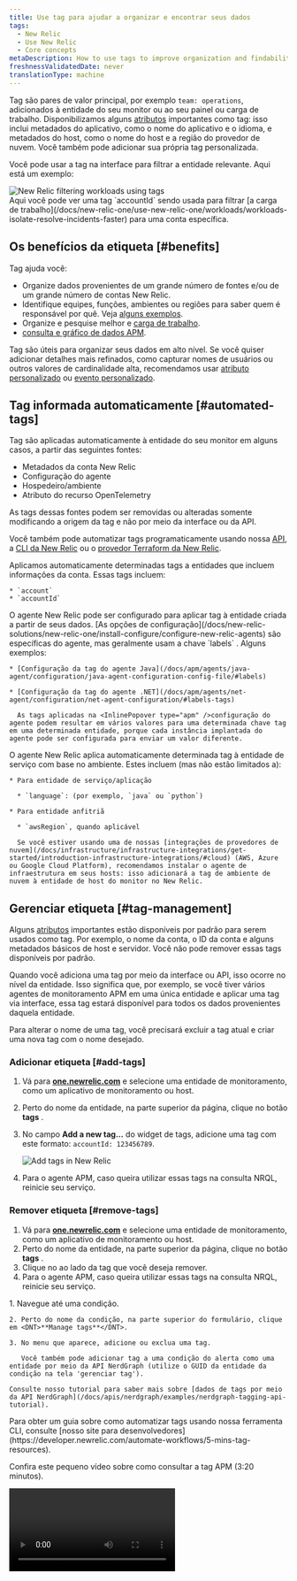 ```yaml
---
title: Use tag para ajudar a organizar e encontrar seus dados
tags:
  - New Relic
  - Use New Relic
  - Core concepts
metaDescription: How to use tags to improve organization and findability of your observability data.
freshnessValidatedDate: never
translationType: machine
---
```


Tag são pares de valor principal, por exemplo `team: operations`, adicionados à entidade do seu monitor ou ao seu painel ou carga de trabalho. Disponibilizamos alguns [atributos](/docs/using-new-relic/welcome-new-relic/get-started/glossary#attribute) importantes como tag: isso inclui metadados do aplicativo, como o nome do aplicativo e o idioma, e metadados do host, como o nome do host e a região do provedor de nuvem. Você também pode adicionar sua própria tag personalizada.

Você pode usar a tag na interface para filtrar a entidade relevante. Aqui está um exemplo:

<img title="New Relic filtering workloads using tags" alt="New Relic filtering workloads using tags" src="/images/workloads_screenshot-full_new-relic-tags.webp" />

<figcaption>
  Aqui você pode ver uma tag `accountId` sendo usada para filtrar [a carga de trabalho](/docs/new-relic-one/use-new-relic-one/workloads/workloads-isolate-resolve-incidents-faster) para uma conta específica.
</figcaption>

## Os benefícios da etiqueta [#benefits]

Tag ajuda você:

* Organize dados provenientes de um grande número de fontes e/ou de um grande número de contas New Relic.
* Identifique equipes, funções, ambientes ou regiões para saber quem é responsável por quê. Veja [alguns exemplos](#org-examples).
* Organize e pesquise melhor <InlinePopover type="dashboards" />e [carga de trabalho](/docs/new-relic-one/use-new-relic-one/workloads/workloads-isolate-resolve-incidents-faster).
* [consulta e gráfico de dados APM](#query-apm-tags).

Tag são úteis para organizar seus dados em alto nível. Se você quiser adicionar detalhes mais refinados, como capturar nomes de usuários ou outros valores de cardinalidade alta, recomendamos usar [atributo personalizado](/docs/using-new-relic/data/customize-data/collect-custom-attributes) ou [evento personalizado](/docs/insights/insights-data-sources/custom-data/report-custom-event-data).

## Tag informada automaticamente [#automated-tags]

Tag são aplicadas automaticamente à entidade do seu monitor em alguns casos, a partir das seguintes fontes:

* Metadados da conta New Relic
* Configuração do agente
* Hospedeiro/ambiente
* Atributo do recurso OpenTelemetry

As tags dessas fontes podem ser removidas ou alteradas somente modificando a origem da tag e não por meio da interface ou da API.

Você também pode automatizar tags programaticamente usando nossa [API](/docs/apis/nerdgraph/examples/nerdgraph-tagging-api-tutorial/), a [CLI da New Relic](https://developer.newrelic.com/automate-workflows/5-mins-tag-resources) ou o [provedor Terraform da New Relic](https://registry.terraform.io/providers/newrelic/newrelic/latest/docs/resources/entity_tags).

<CollapserGroup>
  <Collapser id="tags-from-account-metadata" title="Tag relacionada à conta">
    Aplicamos automaticamente determinadas tags a entidades que incluem informações da conta. Essas tags incluem:

    * `account`
    * `accountId`
  </Collapser>

  <Collapser id="tags-from-agent-config" title="Tag de configuração do agente">
    O agente New Relic pode ser configurado para aplicar tag à entidade criada a partir de seus dados. [As opções de configuração](/docs/new-relic-solutions/new-relic-one/install-configure/configure-new-relic-agents) são específicas do agente, mas geralmente usam a chave `labels` . Alguns exemplos:

    * [Configuração da tag do agente Java](/docs/apm/agents/java-agent/configuration/java-agent-configuration-config-file/#labels)

    * [Configuração da tag do agente .NET](/docs/apm/agents/net-agent/configuration/net-agent-configuration/#labels-tags)

      As tags aplicadas na <InlinePopover type="apm" />configuração do agente podem resultar em vários valores para uma determinada chave tag em uma determinada entidade, porque cada instância implantada do agente pode ser configurada para enviar um valor diferente.
  </Collapser>

  <Collapser id="tags-from-agent-env" title="Tag de host/ambiente">
    O agente New Relic aplica automaticamente determinada tag à entidade de serviço com base no ambiente. Estes incluem (mas não estão limitados a):

    * Para entidade de serviço/aplicação

      * `language`: (por exemplo, `java` ou `python`)

    * Para entidade anfitriã

      * `awsRegion`, quando aplicável

      Se você estiver usando uma de nossas [integrações de provedores de nuvem](/docs/infrastructure/infrastructure-integrations/get-started/introduction-infrastructure-integrations/#cloud) (AWS, Azure ou Google Cloud Platform), recomendamos instalar o agente de infraestrutura em seus hosts: isso adicionará a tag de ambiente de nuvem à entidade de host do monitor no New Relic.
  </Collapser>
</CollapserGroup>

## Gerenciar etiqueta [#tag-management]

Alguns [atributos](/docs/using-new-relic/welcome-new-relic/get-started/glossary#attribute) importantes estão disponíveis por padrão para serem usados como tag. Por exemplo, o nome da conta, o ID da conta e alguns metadados básicos de host e servidor. Você não pode remover essas tags disponíveis por padrão.

Quando você adiciona uma tag por meio da interface ou API, isso ocorre no nível da entidade. Isso significa que, por exemplo, se você tiver vários agentes de monitoramento APM em uma única entidade e aplicar uma tag via interface, essa tag estará disponível para todos os dados provenientes daquela entidade.

Para alterar o nome de uma tag, você precisará excluir a tag atual e criar uma nova tag com o nome desejado.

### Adicionar etiqueta [#add-tags]

1. Vá para <DNT>**[one.newrelic.com](https://one.newrelic.com/all-capabilities)**</DNT> e selecione uma entidade de monitoramento, como um aplicativo de monitoramento ou host.

2. Perto do nome da entidade, na parte superior da página, clique no botão <DNT>**tags**</DNT> .

3. No campo <DNT>**Add a new tag...**</DNT> do widget de tags, adicione uma tag com este formato: `accountId: 123456789`.

   <img title="Add tags in New Relic" alt="Add tags in New Relic" src="/images/solutions_screenshot-full_tag-management.webp" />

4. Para o agente APM, caso queira utilizar essas tags na consulta NRQL, reinicie seu serviço.

### Remover etiqueta [#remove-tags]

1. Vá para <DNT>**[one.newrelic.com](https://one.newrelic.com/all-capabilities)**</DNT> e selecione uma entidade de monitoramento, como um aplicativo de monitoramento ou host.
2. Perto do nome da entidade, na parte superior da página, clique no botão <DNT>**tags**</DNT> .
3. Clique no <Icon name="fe-x" /> ao lado da tag que você deseja remover.
4. Para o agente APM, caso queira utilizar essas tags na consulta NRQL, reinicie seu serviço.

<CollapserGroup>
  <Collapser id="add-via-ui-api" title="Gerenciar condição do alerta tag">
    1. Navegue até uma condição.

    2. Perto do nome da condição, na parte superior do formulário, clique em <DNT>**Manage tags**</DNT>.

    3. No menu que aparece, adicione ou exclua uma tag.

       Você também pode adicionar tag a uma condição do alerta como uma entidade por meio da API NerdGraph (utilize o GUID da entidade da condição na tela 'gerenciar tag').

    Consulte nosso tutorial para saber mais sobre [dados de tags por meio da API NerdGraph](/docs/apis/nerdgraph/examples/nerdgraph-tagging-api-tutorial).
  </Collapser>

  <Collapser id="programmatic-add-tags" title="Automatize tags com nossa CLI">
    Para obter um guia sobre como automatizar tags usando nossa ferramenta CLI, consulte [nosso site para desenvolvedores](https://developer.newrelic.com/automate-workflows/5-mins-tag-resources).
  </Collapser>
</CollapserGroup>

Confira este pequeno vídeo sobre como consultar a tag APM (3:20 minutos).

<Video id="JImDdncerko" type="youtube" />

## Use tag para filtrar sua entidade [#filter-tags]

<img title="New Relic advanced tag filter query" alt="New Relic advanced tag filter query" src="/images/solutions_screenshot-full_tag-filter-query.webp" />

<figcaption>
  Use a barra de filtros na [interface do explorador de entidades](/docs/new-relic-solutions/new-relic-one/core-concepts/new-relic-explorer-view-performance-across-apps-services-hosts#find) para filtrar até uma entidade específica.
</figcaption>

Você pode filtrar por elementos únicos ou múltiplos e usar opções de pesquisa avançada.

Para filtrar para determinada entidade usando tag:

1. Vá para <DNT>**[one.newrelic.com](https://one.newrelic.com/all-capabilities)**</DNT>.
2. Clique no campo <DNT>**Filter by ...**</DNT> para ver uma dropdown de atributos e tags disponíveis ou insira uma tag pela qual deseja filtrar, como `accountId: 123456789`.

## Práticas medidas [#best-practices]

Siga estas práticas recomendadas para aproveitar ao máximo sua tag.

<CollapserGroup>
  <Collapser id="tag-format" title="Formato e limites da tag">
    * A interface tem limites quanto ao número total de tags que pode exibir por entidade:

      * Limite de 100 para tags informadas por padrão ou adicionadas por meio de configuração de agente/integração.
      * Limite de 100 para tags personalizadas adicionadas via interface ou API.

    * A seguir está o comprimento máximo de caracteres para tag:

      * Chave: 128 caracteres
      * Valor: 256 caracteres

    * Caracteres permitidos:

      * Os caracteres devem ser UTF-8.
      * Ao [usar o NerdGraph para adicionar tags](/docs/apis/nerdgraph/examples/nerdgraph-tagging-api-tutorial), um traço `-` em uma chave tag é interpretado como um símbolo de menos. Se a chave da sua tag tiver um travessão, use crases ao redor dela, como `` `key-name` ``.
  </Collapser>

  <Collapser id="simple-tags" title="Mantenha a tag simples">
    Algumas dicas sobre como manter a tag simples:

    * Comece adicionando apenas tags que você sabe que usará com certeza. Etiquetas não utilizadas criam ruído e podem causar confusão.
    * Tente usar tags curtas. Tags mais curtas são mais fáceis de analisar e também a interface pode, às vezes, truncar tags mais longas. (Veja [limites de caracteres](#formatting).)
    * Quando possível, use chaves e valores legíveis por humanos (por exemplo, `region: EMEA` é melhor que `Param8323 : 1229072`).
    * Evite incluir vários valores como `regions: EMEA | US | LATAM` em uma única tag. Recomendamos usar três tags diferentes para isso, como `region: emea`, `region: us` e `region: latam`. Se quiser combinar várias tags, você pode fazer isso usando as opções avançadas na interface do filtro.
      * Uma advertência para [incidente de alerta](/docs/alerts-applied-intelligence/overview/#concepts-terms): eles suportam apenas uma instância de nome de chave. Se você usar vários nomes de chave, um será selecionado aleatoriamente para ser adicionado a esse incidente.
  </Collapser>

  <Collapser id="consistent-tags" title="Use tag consistente">
    * Tente ser consistente com a linguagem tag em suas equipes e entidades.
    * Seja consistente com a nomenclatura. Por exemplo, evite usar `region: emea` e `reg: emea`.
    * Seja consistente com o formato. Por exemplo, evite usar `camelCase` e `kebab-case`.
    * Embora a pesquisa tag não faça distinção entre maiúsculas e minúsculas na interface e na API, tente ser consistente com letras maiúsculas. Por exemplo, evite usar `env: staging` e `env: Staging`.
  </Collapser>

  <Collapser id="cross-team-tags" title="Use tag entre equipes">
    Tag ajudam a melhorar a observabilidade e a alocação de custos. Por esse motivo, a responsabilidade pela implementação tag é frequentemente atribuída a uma equipe de observabilidade, SREs, um grupo de arquitetos ou uma força-tarefa entre equipes.

    Recomendamos que os responsáveis pela implementação das tags se encontrem e criem uma política interna para descrever como as tags são definidas e quais convenções devem ser utilizadas. Então:

    * Mantenha este manual de referência atualizado.
    * Automatize a definição da tag ao implantar o agente New Relic, no provedor de nuvem ou por meio de ferramentas de automação New Relic, como a [API](/docs/apis/nerdgraph/examples/nerdgraph-tagging-api-tutorial) ou o [provedor New Relic Terraform](https://registry.terraform.io/providers/newrelic/newrelic/latest/docs/resources/entity_tags).
    * Crie relatórios recorrentes que identifiquem entidades que não estejam em conformidade com seus padrões de tags.
  </Collapser>
</CollapserGroup>

## Exemplos tag [#org-examples]

Aqui estão alguns exemplos de maneiras comuns de usar tags para organizar dados.

<CollapserGroup>
  <Collapser id="team-tags" title="Tag relacionada à equipe">
    A criação de tags para nomes de equipes pode ser útil para entender qual equipe, grupo, departamento ou região foi responsável por uma mudança que levou a um problema de desempenho.

    ```
    ### Team tags
    team: backend
    team: frontend
    team: db
    ### Role tags
    roles: architecture
    roles: devops
    roles: pm
    ### Region tags
    region: emea
    region: america
    region: asia
    ```
  </Collapser>

  <Collapser id="environment-tags" title="Tag relacionada ao meio ambiente">
    Você pode criar entidade para o ambiente ao qual pertence. Por exemplo:

    ```
    env: production
    env: qa
    env: development
    env: staging
    ```
  </Collapser>

  <Collapser id="criticality-tags" title="Tag relacionada à criticidade">
    Você pode criar tags relacionadas aos níveis de criticidade, o que permite rastrear mais facilmente os problemas mais críticos. Por exemplo:

    ```
    layer: level1
    layer: level2
    layer: level3
    ```
  </Collapser>
</CollapserGroup>

## Consulta, painel e alerta personalizados [#query-tags]

Recurso diferente manipula tag de maneira diferente. Aqui estão alguns detalhes sobre como você pode usar [NRQL](/docs/query-your-data/nrql-new-relic-query-language/get-started/introduction-nrql-new-relics-query-language/) para consultar dados tag ou criar [alerta de condição NRQL](/docs/alerts-applied-intelligence/new-relic-alerts/alert-conditions/create-nrql-alert-conditions).

Saiba mais sobre [como usar tag com painel](/docs/query-your-data/explore-query-data/dashboards/introduction-dashboards#filter-dashboards) e [como usar tag com carga de trabalho](/docs/new-relic-one/use-new-relic-one/workloads/use-workloads).

### Consulta e alerta na tag APM [#query-apm-tags]

Você pode consultar a tag <InlinePopover type="apm" />usando NRQL. Estes são os [agentes APM](/docs/using-new-relic/cross-product-functions/install-configure/update-new-relic-agent) suportados:

* Go v2.3.0 ou superior
* Java v4.9.0 ou superior
* .NET v8.17 ou superior
* Node.js v4.13.0 ou superior
* PHP v10.0.0.312 ou superior
* Python v4.10.0.112 ou superior
* Ruby v6.1.0.352 ou superior

### Consulta e alerta sobre tag de infraestrutura [#query-infra-tags]

Você pode consultar tags de infraestrutura com NRQL, também conhecidas como tag de propagação, caso sejam criadas:

* As atributo personalizado: Adicionando uma seção em seu arquivo de configuração `newrelic-infra.yml` , como:

  ```yml
  custom_attributes:
    internalOwningTeam: devops-sf
    service: api-platform
  ```

  <Callout variant="tip">
    Para mais informações, leia sobre [atributo personalizado](/docs/data-apis/custom-data/custom-events/collect-custom-attributes).
  </Callout>

* Na interface do New Relic: Na página de infraestrutura da entidade, crie uma tag e atribua um valor a ela. Para consultar essas tags, você precisa adicionar o prefixo `tags.` ao nome da tag ao consultá-la no NRQL.

Se você deseja desativar a propagação tag de infraestrutura, o que significa que não poderá consultá-los com NRQL, veja [como desativá-lo com Nerdgraph](#propagation-off).

### Exemplos de consulta [#query-examples]

<CollapserGroup>
  <Collapser id="apm-shard-distribution" title="Taxas de transferência entre fragmentos">
    Dado um serviço distribuído em nove shards, cada shard atribuído como `environment`, podemos traçar as taxas de transação de transferência em todos os shards usando uma consulta [curinga](/docs/telemetry-data-platform/understand-data/metric-data/query-metric-data-type/#query-multiple-metrics-wildcards) como:

    ```sql
    SELECT rate(count(apm.service.transaction.duration), 1 minute)
    FROM Metric WHERE appName LIKE 'MyApp (%' AND transactionType = 'Other'
    FACET tags.Environment TIMESERIES
    ```
  </Collapser>

  <Collapser id="apm-team-tag" title="Transação por equipe">
    Para ver o número de transações por serviço de uma equipe específica, podemos usar uma consulta como:

    ```sql
    FROM Transaction SELECT count(*)
    WHERE tags.Team = 'team-a'
    FACET tags.Project TIMESERIES
    ```
  </Collapser>

  <Collapser id="apm-errors-team" title="Alerta sobre taxa de erros para equipes">
    Você pode usar uma consulta para a taxa de erros dos seus serviços para definir um alerta sem precisar criar uma regra para cada serviço. Aqui estão as taxas de erros para todos os serviços de uma equipe chamada `team-b`. E este alerta monitor automaticamente quaisquer novos nomes de aplicativos adicionados com a tag de equipe.

    ```sql
    FROM Metric SELECT count(apm.service.error.count) / count(apm.service.transaction.duration)
    WHERE tags.Team = 'team-b' FACET appName
    ```

    Relacionado a isso, você pode criar uma regra geral para um serviço específico implantar em vários ambientes, de forma que tenhamos um alarme para um único serviço monitorar cada ambiente individualmente:

    ```sql
    FROM Metric SELECT count(apm.service.error.count) / count(apm.service.transaction.duration)
    WHERE tags.Project = 'MyProject' FACET tags.Environment
    ```
  </Collapser>

  <Collapser id="infra-teams" title="Encontre equipes internas que possuam entidade específica para monitoramento de infraestrutura">
    Para encontrar equipes internas que possuem entidades nomeadas, por exemplo, `SensitiveEntity`, execute o seguinte:

    ```sql
    FROM SystemSample SELECT internalOwningTeam WHERE entityName = 'SensitiveEntity'
    ```
  </Collapser>

  <Collapser id="infra-experiment" title="Compare grupos em um experimento de teste de carga de CPU">
    Digamos que você queira fazer alguns testes de carga em suas diferentes entidades de infraestrutura com CPUs. Você pode aplicar um tratamento à entidade de um grupo chamado `A`, aplicar um tratamento diferente à entidade de um grupo chamado `B` e manter um grupo de entidade sem tratamentos, chamado `control group`.

    Você pode criar uma tag chamada `experimentGroup` na interface do New Relic, mapeada para o grupo experimental ao qual cada entidade pertence. Como são tags criadas na interface do New Relic, é necessário adicionar o prefixo `tags.` ao nome tag , diferentemente do atributo personalizado criado no arquivo de configuração `newrelic-infra.yml`.

    Aqui está a consulta NRQL para selecionar `cpuPercent`, dividida pelos diferentes grupos experimentais usando uma cláusula `FACET CASES (...)` :

    ```sql
    FROM SystemSample SELECT cpuPercent 
    FACET CASES 
    (
      WHERE tags.experimentGroup = 'control' AS 'control group', 
      WHERE tags.experimentGroup = 'A' AS 'given treatment A', 
      WHERE tags.experimentGroup = 'B' AS 'given treatment B'
    ) 
    SINCE 1 DAY AGO
    ```
  </Collapser>

  <Collapser id="propagation-off" title="Desativar a propagação tag para tags de infraestrutura">
    Para desativar a propagação tag para tags de infraestrutura, execute o seguinte no [NerdGraph](/docs/apis/nerdgraph/get-started/introduction-new-relic-nerdgraph):

    ```graphql
    mutation {
      dataManagementUpdateFeatureSettings(
        accountId: YOUR_ACCOUNT_ID
        setting: {
          enabled: false
          featureSetting: { key: "infra_tag_propagation" }
          locked: false
        }
      ) {
        enabled
        key
        locked
        name
      }
    }
    ```

    Essa chamada deve retornar a seguinte resposta:

    ```graphql
    {
      "data": {
        "dataManagementUpdateFeatureSettings": {
          "enabled": false,
          "key": "infra_tag_propagation",
          "locked": false,
          "name": "Infra tag propagation"
        }
      }
    }
    ```
  </Collapser>
</CollapserGroup>

### Consulta e alerta sobre atributo [#query-alert-attributes]

Alguns [atributos](/docs/using-new-relic/welcome-new-relic/get-started/glossary#attribute) importantes são usados como tag. Você pode consultar todos os atributos e criar gráficos customizados usando [NRQL](/docs/query-your-data/nrql-new-relic-query-language/get-started/introduction-nrql-new-relics-query-language), e criar [NRQL condição do alerta](/docs/alerts-applied-intelligence/new-relic-alerts/alert-conditions/create-nrql-alert-conditions).